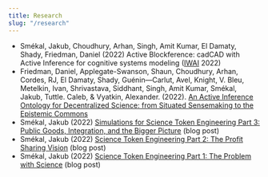 ```yaml
---
title: Research
slug: "/research"
---
```


- Smékal, Jakub, Choudhury, Arhan, Singh, Amit Kumar, El Damaty, Shady, Friedman, Daniel (2022) Active Blockference: cadCAD with Active Inference for cognitive systems modeling ([IWAI](https://iwaiworkshop.github.io/) 2022)
- Friedman, Daniel, Applegate-Swanson, Shaun, Choudhury, Arhan, Cordes, RJ, El Damaty, Shady, Guénin—Carlut, Avel, Knight, V. Bleu, Metelkin, Ivan, Shrivastava, Siddhant, Singh, Amit Kumar, Smékal, Jakub, Tuttle. Caleb, & Vyatkin, Alexander. (2022). [An Active Inference Ontology for Decentralized Science: from Situated Sensemaking to the Epistemic Commons](https://doi.org/10.5281/zenodo.6320575)
- Smékal, Jakub (2022) [Simulations for Science Token Engineering Part 3: Public Goods, Integration, and the Bigger Picture](https://pulse.opsci.io/simulations-for-science-token-engineering-part-3-bb59192d1e71) (blog post)
- Smékal, Jakub (2022) [Science Token Engineering Part 2: The Profit Sharing Vision](https://pulse.opsci.io/science-token-engineering-part-2-the-profit-sharing-vision-bfc7c4f69f69) (blog post)
- Smékal, Jakub (2022) [Science Token Engineering Part 1: The Problem with Science](https://pulse.opsci.io/science-token-engineering-part-1-the-problem-with-science-ab6a6a33fa39) (blog post)
